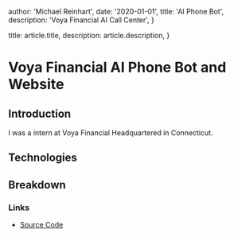 
  author: 'Michael Reinhart',
  date: '2020-01-01',
  title: 'AI Phone Bot',
  description:
    'Voya Financial AI Call Center',
}

  title: article.title,
  description: article.description,
}


# Voya Financial AI Phone Bot and Website

## Introduction

I was a intern at Voya Financial Headquartered in Connecticut. 

## Technologies

## Breakdown


### Links

- <a href="https://github.com/MReinhart1/voyaUICallTranscriber"> Source Code </a>

